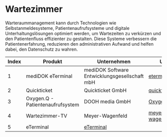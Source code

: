 # Wartezimmer

Warteraummanagement kann durch Technologien wie Selbstanmeldesysteme, Patientenaufrufsysteme und digitale Unterhaltungslösungen optimiert werden, um Wartezeiten zu verkürzen und den Patientenfluss effizienter zu gestalten. Diese Systeme verbessern die Patientenerfahrung, reduzieren den administrativen Aufwand und helfen dabei, den Datenschutz zu wahren.

| Index | Produkt | Unternehmen | URL |
|---|---|---|---| 
| 1 | mediDOK eTerminal | mediDOK Software Entwicklungsgesellschaft mbH | [eterminal.de](https://eterminal.de/) |
| 2 | Quickticket | Quickticket GmbH | [quickticket.io](https://quickticket.io) |
| 3 | Oxygen.Q - Patientenaufrufsystem | DOOH media GmbH | [OxygenQ.net](http://www.OxygenQ.net) |
| 4 | Wartezimmer-TV | Meyer-Wagenfeld | [meyer-wagenfeld.de](http://www.meyer-wagenfeld.de) |
| 5  | eTerminal | [eTerminal](https://eterminal.de/) |
